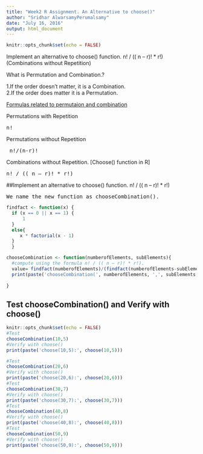 ```yaml
---
title: "Week2 R Assignment. An Alternative to choose()"
author: "Sridhar AlwarsamyPerumalsamy"
date: "July 16, 2016"
output: html_document
---
```

```r

knitr::opts_chunk$set(echo = FALSE)
```
 
Implement an alternative to choose() function.  n! / (( n – r)! * r!) (Combinations without Repetition)

What is Permutation and Combination.?

1.If the order doesn't matter, it is a Combination.<br>
2.If the order does matter it is a Permutation.

<u>Formulas related to permutaion and combination</u>

Permutations with Repetition <bR>
<pre>n!</pre>

Permutations without Repetition <br>
<pre> n!/(n-r)!</pre>

Combinations without Repetition. [Choose() function in R]<br>
<pre>n! / (( n – r)! * r!) </pre>

##Implement an alternative to choose() function.  n! / (( n – r)! * r!)

<pre>We name the new function as chooseCombination().</pre>

```r
findfact <- function(x) {
  if (x == 0 || x == 1) {
      1
  }
  else{
     x * factorial(x - 1)
  }
  }

chooseCombination <- function(numberofElements, subElements){
  #compute using the formula n! / (( n – r)! * r!).
  value= findfact(numberofElements)/(findfact(numberofElements-subElements)* findfact(subElements))
  print(paste('chooseCombination(', numberofElements, ',', subElements, '):', value))
  
}

```

<h2>Test  chooseCombination() and Verify with choose()</h2>
```r
knitr::opts_chunk$set(echo = FALSE)
#Test 
chooseCombination(10,5)
#Verify with choose()
print(paste('choose(10,5):', choose(10,5)))

#Test 
chooseCombination(20,6)
#Verify with choose()
print(paste('choose(20,6):', choose(20,6)))
#Test
chooseCombination(30,7)
#Verify with choose()
print(paste('choose(30,7):', choose(30,7)))
#Test
chooseCombination(40,8)
#Verify with choose()
print(paste('choose(40,8):', choose(40,8)))
#Test
chooseCombination(50,9)
#Verify with choose()
print(paste('choose(50,9):', choose(50,9)))

```



